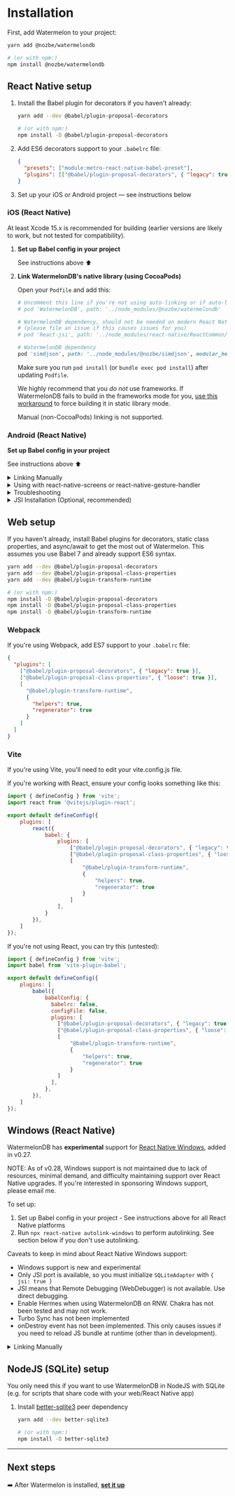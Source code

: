 
# Installation

First, add Watermelon to your project:

```bash
yarn add @nozbe/watermelondb

# (or with npm:)
npm install @nozbe/watermelondb
```

## React Native setup

1. Install the Babel plugin for decorators if you haven't already:

   ```bash
   yarn add --dev @babel/plugin-proposal-decorators

   # (or with npm:)
   npm install -D @babel/plugin-proposal-decorators
   ```

2. Add ES6 decorators support to your `.babelrc` file:
   ```json
   {
     "presets": ["module:metro-react-native-babel-preset"],
     "plugins": [["@babel/plugin-proposal-decorators", { "legacy": true }]]
   }
   ```
3. Set up your iOS or Android project — see instructions below

### iOS (React Native)

At least Xcode 15.x is recommended for building (earlier versions are likely to work, but not tested for compatibility).

1. **Set up Babel config in your project**

   See instructions above ⬆️

2. **Link WatermelonDB's native library (using CocoaPods)**

   Open your `Podfile` and add this:

   ```ruby
   # Uncomment this line if you're not using auto-linking or if auto-linking causes trouble
   # pod 'WatermelonDB', path: '../node_modules/@nozbe/watermelondb'

   # WatermelonDB dependency, should not be needed on modern React Native
   # (please file an issue if this causes issues for you)
   # pod 'React-jsi', path: '../node_modules/react-native/ReactCommon/jsi', modular_headers: true

   # WatermelonDB dependency
   pod 'simdjson', path: '../node_modules/@nozbe/simdjson', modular_headers: true
   ```

   Make sure you run `pod install` (or `bundle exec pod install`) after updating `Podfile`.

   We highly recommend that you _do not_ use frameworks. If WatermelonDB fails to build in the frameworks mode for you, [use this workaround](https://github.com/Nozbe/WatermelonDB/issues/1285#issuecomment-1381323060) to force building it in static library mode.

   Manual (non-CocoaPods) linking is not supported.

### Android (React Native)

**Set up Babel config in your project**

See instructions above ⬆️

<details>
  <summary>Linking Manually</summary>

By default, React Native uses **autolinking**, and **you don't need the steps below**! Only use this with old versions of React Native or if you opt out of autolinking.

1. In `android/settings.gradle`, add:

```gradle
include ':watermelondb'
project(':watermelondb').projectDir =
    new File(rootProject.projectDir, '../node_modules/@nozbe/watermelondb/native/android')
```

2. In `android/app/build.gradle`, add:

```gradle
// ...
dependencies {
    // ...
    implementation project(':watermelondb')  // ⬅️ This!
}
```

3. And finally, in `android/app/src/main/java/{YOUR_APP_PACKAGE}/MainApplication.java`, add:

```java
// ...
import com.nozbe.watermelondb.WatermelonDBPackage; // ⬅️ This!
// ...
@Override
protected List<ReactPackage> getPackages() {
  return Arrays.<ReactPackage>asList(
    new MainReactPackage(),
    new WatermelonDBPackage() // ⬅️ Here!
  );
}
```

</details>

<details>
  <summary>Using with react-native-screens or react-native-gesture-handler</summary>
  If you are using recent versions of react-native-screens or react-native-gesture-handler,
  you will need to set the kotlin version to 1.5.20 or above (see section above)
</details>

<details>
  <summary>Troubleshooting</summary>
  If you get this error:

> `Can't find variable: Symbol`

You're using an ancient version of JSC. Install [`jsc-android`](https://github.com/react-community/jsc-android-buildscripts) or Hermes.

</details>

<details>
  <summary>JSI Installation (Optional, recommended)</summary>

To enable fast, highly performant, synchronous JSI operation on Android, you need to take a few
additional steps manually.

1.  Make sure you have NDK installed (version `20.1.5948944` has been tested to work when writing this guide)
2.  In `android/settings.gradle`, add:

    ```gradle
    include ':watermelondb-jsi'
    project(':watermelondb-jsi').projectDir =
        new File(rootProject.projectDir, '../node_modules/@nozbe/watermelondb/native/android-jsi')
    ```

3.  In `android/app/build.gradle`, add:

    ```gradle
    // ...
    android {
      // ...
      packagingOptions {
         pickFirst '**/libc++_shared.so' // ⬅️ This (if missing)
      }
    }

    dependencies {
        // ...
        implementation project(':watermelondb-jsi') // ⬅️ This!
    }
    ```

4.  If you're using Proguard, in `android/app/proguard-rules.pro` add:
    ```
    -keep class com.nozbe.watermelondb.** { *; }
    ```
5.  And finally, in `android/app/src/main/java/{YOUR_APP_PACKAGE}/MainApplication.{java|kt}`, add:

  <Tabs>
    <TabItem value="java" label="Java" default>

    ```
    // ...
    import com.nozbe.watermelondb.jsi.WatermelonDBJSIPackage; // ⬅️ This!
    import com.facebook.react.bridge.JSIModulePackage; // ⬅️ This!
    // ...
    private final ReactNativeHost mReactNativeHost =
      new ReactNativeHost(this) {
        // ...

        @Override
        protected JSIModulePackage getJSIModulePackage() {
          return new WatermelonDBJSIPackage(); // ⬅️ This!
        }
      }

    ```

    </TabItem>
    <TabItem value="kotlin" label="Kotlin">

    ```
   // ...
    import com.nozbe.watermelondb.jsi.WatermelonDBJSIPackage // ⬅️ This!
    import com.facebook.react.bridge.JSIModulePackage // ⬅️ This!
    // ...
    override val reactNativeHost: ReactNativeHost =
      object : DefaultReactNativeHost(this) {
       // ..
        override fun getJSIModulePackage(): JSIModulePackage {
            return WatermelonDBJSIPackage()
        }
      }

    ```

    </TabItem>
  </Tabs>

    or if you have **multiple** JSI Packages (for example, when using `reanimated`):

  <Tabs>
    <TabItem value="java" label="Java" default>

    ```
    // ...
    import java.util.Arrays; // ⬅️ This!
    import com.facebook.react.bridge.JSIModuleSpec; // ⬅️ This!
    import com.facebook.react.bridge.JSIModulePackage; // ⬅️ This!
    import com.facebook.react.bridge.ReactApplicationContext; // ⬅️ This!
    import com.facebook.react.bridge.JavaScriptContextHolder; // ⬅️ This!
    import com.nozbe.watermelondb.jsi.WatermelonDBJSIPackage; // ⬅️ This!
    // ...
    private final ReactNativeHost mReactNativeHost =
      new ReactNativeHost(this) {
        // ...

        @Override
        protected JSIModulePackage getJSIModulePackage() {
          return new JSIModulePackage() {
            @Override
            public List<JSIModuleSpec> getJSIModules(
              final ReactApplicationContext reactApplicationContext,
              final JavaScriptContextHolder jsContext
            ) {
              List<JSIModuleSpec> modules = Arrays.asList();

              modules.addAll(new WatermelonDBJSIPackage().getJSIModules(reactApplicationContext, jsContext)); // ⬅️ This!
              // ⬅️ add more JSI packages here by conventions above, for example:
              // modules.addAll(new ReanimatedJSIModulePackage().getJSIModules(reactApplicationContext, jsContext));

              return modules;
            }
          };
        }
      }
    ```

    </TabItem>
    <TabItem value="kotlin" label="Kotlin">

    ```
    // ...
    import java.util.Arrays // ⬅️ This!
    import com.facebook.react.bridge.JSIModule // ⬅️ This!
    import com.facebook.react.bridge.JSIModuleSpec // ⬅️ This!
    import com.facebook.react.bridge.JSIModulePackage // ⬅️ This!
    import com.facebook.react.bridge.ReactApplicationContext // ⬅️ This!
    import com.facebook.react.bridge.JavaScriptContextHolder // ⬅️ This!
    import com.nozbe.watermelondb.jsi.WatermelonDBJSIPackage // ⬅️ This!
    // ...

    class MainApplication : Application(), ReactApplication {

    override val reactNativeHost: ReactNativeHost =
        object : DefaultReactNativeHost(this) {
        // ...
          override fun getJSIModulePackage(): JSIModulePackage {
              return JSIModulePackage { reactApplicationContext, jsContext ->
                  val modules = mutableListOf<JSIModuleSpec<JSIModule>>()

                  // Add WatermelonDB JSI package
                  modules.addAll(WatermelonDBJSIPackage().getJSIModules(reactApplicationContext, jsContext))
                  // Add more JSI packages here by conventions above, for example:
                  // modules.addAll(ReanimatedJSIModulePackage().getJSIModules(reactApplicationContext, jsContext))

                  modules
              }
          }
        }
      }
    ```

    </TabItem>
  </Tabs>

#### Troubleshooting JSI issues

If you see a crash at launch similar to this after updating React Native:

```
signal 11 (SIGSEGV), code 2 (SEGV_ACCERR), fault addr 0x79193ac4a9
(...)
backtrace:
      (...)
      watermelondb::createMethod(facebook::jsi::Runtime&, facebook::jsi::Object&, char const*, unsigned int, std::__ndk1::function<facebook::jsi::Value (facebook::jsi::Runtime&, facebook::jsi::Value const*)>)+88
      watermelondb::Database::install(facebook::jsi::Runtime*)+96)
      (...)
```

… this is most likely due to broken `libc++_shared`. Run `./gradlew clean` from `native/android`, then try again.

</details>

## Web setup

If you haven't already, install Babel plugins for decorators, static class properties, and async/await to get the most out of Watermelon. This assumes you use Babel 7 and already support ES6 syntax.

   ```bash
   yarn add --dev @babel/plugin-proposal-decorators
   yarn add --dev @babel/plugin-proposal-class-properties
   yarn add --dev @babel/plugin-transform-runtime

   # (or with npm:)
   npm install -D @babel/plugin-proposal-decorators
   npm install -D @babel/plugin-proposal-class-properties
   npm install -D @babel/plugin-transform-runtime
   ```

### Webpack
If you're using Webpack, add ES7 support to your `.babelrc` file:
   ```json
   {
     "plugins": [
       ["@babel/plugin-proposal-decorators", { "legacy": true }],
       ["@babel/plugin-proposal-class-properties", { "loose": true }],
       [
         "@babel/plugin-transform-runtime",
         {
           "helpers": true,
           "regenerator": true
         }
       ]
     ]
   }
   ```

### Vite
If you're using Vite, you'll need to edit your vite.config.js file.

If you're working with React, ensure your config looks something like this:
```js
import { defineConfig } from 'vite';
import react from '@vitejs/plugin-react';

export default defineConfig({
    plugins: [
        react({
            babel: {
                plugins: [
                    ["@babel/plugin-proposal-decorators", { "legacy": true }],
                    ["@babel/plugin-proposal-class-properties", { "loose": true }],
                    [
                        "@babel/plugin-transform-runtime",
                        {
                            "helpers": true,
                            "regenerator": true
                        }
                    ]
                ],
            }
        }),
    ]
});
```
If you're not using React, you can try this (untested):
```js
import { defineConfig } from 'vite';
import babel from 'vite-plugin-babel';

export default defineConfig({
    plugins: [
        babel({
            babelConfig: {
              babelrc: false,
              configFile: false,
              plugins: [
                ["@babel/plugin-proposal-decorators", { "legacy": true }],
                ["@babel/plugin-proposal-class-properties", { "loose": true }],
                [
                    "@babel/plugin-transform-runtime",
                    {
                        "helpers": true,
                        "regenerator": true
                    }
                ]
              ],
            },
        }),
    ]
});
```

## Windows (React Native)

WatermelonDB has **experimental** support for [React Native Windows](https://microsoft.github.io/react-native-windows/), added in v0.27.

NOTE: As of v0.28, Windows support is not maintained due to lack of resources, minimal demand, and difficulty maintaining support over React Native upgrades. If you're interested in sponsoring Windows support, please email me.

To set up:

1. Set up Babel config in your project - See instructions above for all React Native platforms
2. Run `npx react-native autolink-windows` to perform autolinking. See section below if you don't use autolinking.

Caveats to keep in mind about React Native Windows support:

- Windows support is new and experimental
- Only JSI port is available, so you must initialize `SQLiteAdapter` with `{ jsi: true }`
- JSI means that Remote Debugging (WebDebugger) is not available. Use direct debugging.
- Enable Hermes when using WatermelonDB on RNW. Chakra has not been tested and may not work.
- Turbo Sync has not been implemented
- onDestroy event has not been implemented. This only causes issues if you need to reload JS bundle
  at runtime (other than in development).

<details>
  <summary>Linking Manually</summary>

By default, React Native uses **autolinking**, and **you don't need the steps below**!

Follow [instructions on React Native Windows website](https://microsoft.github.io/react-native-windows/docs/native-modules-using), noting that:

- Path to vcxproj: `node_modules\@nozbe\watermelondb\native\windows\WatermelonDB\WatermelonDB.vcxproj`
- Name of project to reference: `WatermelonDB`
- Header for PCH: `#include "winrt/WatermelonDB.h"`
- Package provider: `PackageProviders().Append(winrt::WatermelonDB::ReactPackageProvider());`

</details>

## NodeJS (SQLite) setup

You only need this if you want to use WatermelonDB in NodeJS with SQLite (e.g. for scripts that share code with your web/React Native app)

1. Install [better-sqlite3](https://github.com/JoshuaWise/better-sqlite3) peer dependency

   ```sh
   yarn add --dev better-sqlite3

   # (or with npm:)
   npm install -D better-sqlite3
   ```

---

## Next steps

➡️ After Watermelon is installed, [**set it up**](./Setup.md)
